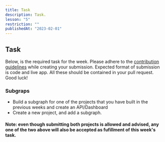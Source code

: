 ```yaml
---
title: Task
description: Task.
lesson: "5"
restriction: ""
publishedAt: "2023-02-01"
---
```


## Task

Below, is the required task for the week. Please adhere to the [contribution guidelines](https://github.com/celo-org/stackshift) while creating your submission.
Expected format of submission is code and live app. All these should be contained in your pull request. Good luck!

### Subgraps

- Build a subgraph for one of the projects that you have built in the previous weeks and create an API/Dashboard
- Create a new project, and add a subgraph.

#### Note: even though submitting both projects is allowed and advised, any one of the two above will also be accepted as fufillment of this week's task.
